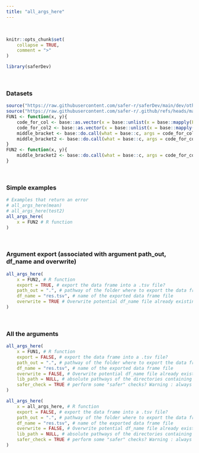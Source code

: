 ---
title: "all_args_here"
---
<br>

```{r, include = FALSE}
knitr::opts_chunk$set(
    collapse = TRUE,
    comment = ">"
)
```

```{r setup}
library(saferDev)
```
<br>

### Datasets
```{r}
source("https://raw.githubusercontent.com/safer-r/saferDev/main/dev/other/test2.R")
source("https://raw.githubusercontent.com/safer-r/.github/refs/heads/main/profile/backbone.R")
FUN1 <- function(x, y){
    code_for_col <- base::as.vector(x = base::unlist(x = base::mapply(FUN = function(x, y){base::rep(x = y, base::length(x = x))}, x = x, y = y, MoreArgs = NULL, SIMPLIFY = TRUE, USE.NAMES = TRUE), recursive = TRUE, use.names = TRUE), mode = "any")
    code_for_col2 <- base::as.vector(x = base::unlist(x = base::mapply(FUN = function(x, y){base::rep(x = y, base::length(x = x))}, x = x, y = y)))
    middle_bracket <- base::do.call(what = base::c, args = code_for_col)
    middle_bracket2 <- base::do.call(what = base::c, args = code_for_col, quote = FALSE, envir = base::parent.frame())
}
FUN2 <- function(x, y){
    middle_bracket2 <- base::do.call(what = base::c, args = code_for_col, quote = FALSE, envir = base::parent.frame())
}
```
<br>



### Simple examples
```{r}
# Examples that return an error
# all_args_here(mean)
# all_args_here(test2)
all_args_here(
    x = FUN2 # R function
)
```
<br>

### Argument export (associated with argument path_out, df_name and overwrite)
```{r}
all_args_here(
    x = FUN2, # R function
    export = TRUE, # export the data frame into a .tsv file?
    path_out = ".", # pathway of the folder where to export the data frame
    df_name = "res.tsv", # name of the exported data frame file
    overwrite = TRUE # Overwrite potential df_name file already existing in path_out?
)
```
<br>


### All the arguments
```{r}
all_args_here(
    x = FUN1, # R function
    export = FALSE, # export the data frame into a .tsv file?
    path_out = ".", # pathway of the folder where to export the data frame
    df_name = "res.tsv", # name of the exported data frame file
    overwrite = FALSE, # Overwrite potential df_name file already existing in path_out?
    lib_path = NULL, # absolute pathways of the directories containing the required packages if not in the default directories
    safer_check = TRUE # perform some "safer" checks? Warning : always set this argument to FALSE if all_args_here() is used inside another safer function.
)

all_args_here(
    x = all_args_here, # R function
    export = FALSE, # export the data frame into a .tsv file?
    path_out = ".", # pathway of the folder where to export the data frame
    df_name = "res.tsv", # name of the exported data frame file
    overwrite = FALSE, # Overwrite potential df_name file already existing in path_out?
    lib_path = NULL, # absolute pathways of the directories containing the required packages if not in the default directories
    safer_check = TRUE # perform some "safer" checks? Warning : always set this argument to FALSE if all_args_here() is used inside another safer function.
)
```
<br>